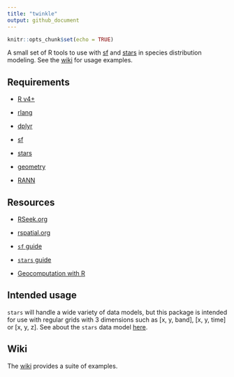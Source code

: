 ```yaml
---
title: "twinkle"
output: github_document
---
```


```r
knitr::opts_chunk$set(echo = TRUE)
```

A small set of R tools to use with [sf](https://CRAN.R-project.org/package=sf) and [stars](https://CRAN.R-project.org/package=stars) in species distribution modeling.  See the [wiki](https://github.com/BigelowLab/twinkle/wiki) for usage examples.

## Requirements
 
 + [R v4+](https://www.r-project.org/)
 
 + [rlang](https://CRAN.R-project.org/package=rlang)
  
 + [dplyr](https://CRAN.R-project.org/package=dplyr)
 
 + [sf](https://CRAN.R-project.org/package=sf)
 
 + [stars](https://CRAN.R-project.org/package=stars)

 + [geometry](https://CRAN.R-project.org/package=geometry)
 
 + [RANN](https://CRAN.R-project.org/package=RANN)

## Resources

 + [RSeek.org](https://rseek.org/?q=stars+sf)
 
 + [rspatial.org](https://rspatial.org/)
 
 + [`sf` guide](http://r-spatial.github.io/sf/)
 
 + [`stars` guide](https://r-spatial.github.io/stars/)
 
 + [Geocomputation with R](https://geocompr.robinlovelace.net/)

## Intended usage

`stars` will handle a wide variety of data models, but this package is intended for use with regular grids with 3 dimensions such as [x, y, band], [x, y, time] or [x, y, z].  See about the  `stars` data model [here](https://r-spatial.github.io/stars/articles/stars4.html).  


## Wiki

The [wiki](https://github.com/BigelowLab/twinkle/wiki) provides a suite of examples.
